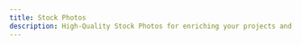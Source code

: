 ```yaml
---
title: Stock Photos
description: High-Quality Stock Photos for enriching your projects and presentations.
---
```


<Cards>
  <CustomCard
    title="Lummi"
    url="https://focastock.com/"
    description="Discover our selection of the best Midjourney --sref codes, created by the most talented digital artists. From editorial, to cinematographic, illustrations, and more."
    icon="/resources/stock-photos/lummi.png"
  />
  <CustomCard
    title="FOCA"
    url="https://focastock.com/"
    description="Use them in your website, themes, templates, projects, print materials, social posts, and more. CC0 license."
    icon="/resources/stock-photos/foca.png"
  />
  <CustomCard
    title="Barnimages"
    url="https://barnimages.com/"
    description="Discover unique, high-res, free stock images. Perfect for personal or commercial use—no attribution needed. Exclusively at Barnimages."
    icon="/resources/stock-photos/barnimages.png"
  />
  <CustomCard
    title="Texturelabs"
    url="https://texturelabs.org/"
    description="Texturelabs is an online resource for free, original textures and tutorials for art and design."
  />
  <CustomCard
    title="Freepik"
    url="https://www.freepik.com/"
    description="Millions of free graphic resources. ✓ Photos ✓ AI images ✓ Vectors ✓ Icons ✓ Templates ✓ Videos. Find out about our real-time AI art generator."
    icon="/resources/mockups/freepik.svg"
  />
  <CustomCard
    title="Pexels"
    url="https://www.pexels.com/"
    description="Free stock photos & videos you can use everywhere. Browse millions of high-quality royalty free stock images & copyright free pictures. No attribution required."
    icon="/resources/stock-photos/pexels.png"
  />
  <CustomCard
    title="Unsplash"
    url="https://unsplash.com/"
    description="Beautiful, free images and photos that you can download and use for any project. Better than any royalty free or stock photos."
    icon="/resources/stock-photos/unsplash.png"
  />
  <CustomCard
    title="Coverr"
    url="https://coverr.co/"
    description="Discover a vast library of assets including high-quality free stock video clips and footage in HD and 4K. Perfect for personal or commercial projects."
    icon="/resources/stock-photos/coverr.png"
  />
  <CustomCard
    title="Burst"
    url="https://www.shopify.com/stock-photos"
    description="Browse thousands of beautiful copyright-free images. All our pictures are free to download for personal and commercial use, no attribution required."
    icon="/resources/stock-photos/burst.png"
  />
  <CustomCard
    title="Mixkit"
    url="https://mixkit.co/"
    description="Download Free Stock Video Footage, Stock Music & Premiere Pro Templates for your next video editing project. All assets can be downloaded for free!"
    icon="/resources/stock-photos/mixkit.png"
  />
</Cards>
